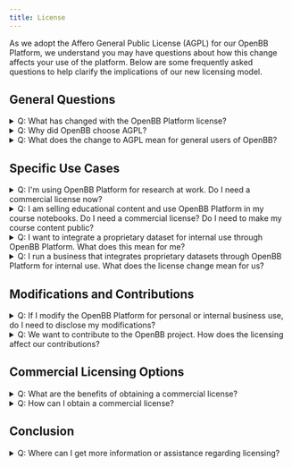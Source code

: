 ```yaml
---
title: License
---
```



<HeadTitle title="Licensing FAQ | OpenBB Platform Docs" />

As we adopt the Affero General Public License (AGPL) for our OpenBB Platform, we understand you may have questions about how this change affects your use of the platform. Below are some frequently asked questions to help clarify the implications of our new licensing model.

## General Questions

<details>
<summary mdxType="summary">Q: What has changed with the OpenBB Platform license?</summary>

A: We have transitioned from the MIT license to the Affero General Public License (AGPL) with an option for a commercial license. This change aligns with our commitment to keeping OpenBB Platform open and free while also providing options for commercial use.

</details>

<details>
<summary mdxType="summary">Q: Why did OpenBB choose AGPL?</summary>

A: AGPL helps ensure that improvements to the OpenBB Platform remain freely available. This license is ideal for protecting the community's contributions while allowing the platform to evolve sustainably.

</details>

<details>
<summary mdxType="summary">Q: What does the change to AGPL mean for general users of OpenBB?</summary>

A: For most users, there will be no impact. You can continue to use OpenBB Platform for research, development, and in your applications under the same conditions as before, provided you comply with the AGPL if you distribute the software or run it on a network server.

</details>

## Specific Use Cases

<details>
<summary mdxType="summary">Q: I'm using OpenBB Platform for research at work. Do I need a commercial license now?</summary>

A: No, if you are using OpenBB Platform in its unmodified form for research or internal business purposes and do not redistribute it or use it to provide a network-based service, you do not need a commercial license.

</details>

<details>
<summary mdxType="summary">Q: I am selling educational content and use OpenBB Platform in my course notebooks. Do I need a commercial license? Do I need to make my course content public?</summary>

A: No, you do not need a commercial license simply for using OpenBB Platform in educational content, nor do you need to make your course content public. If you are using OpenBB Platform to fetch data or perform analysis in your teaching materials, this is considered normal use of the platform. Your educational content is a separate work and does not fall under the AGPL's requirements for derivative works.

</details>

<details>
<summary mdxType="summary">Q: I want to integrate a proprietary dataset for internal use through OpenBB Platform. What does this mean for me?</summary>

A: You can freely integrate proprietary datasets without violating the AGPL, provided that any such integration uses standard interfaces of OpenBB Platform and does not modify the core AGPL-licensed code.

</details>

<details>
<summary mdxType="summary">Q: I run a business that integrates proprietary datasets through OpenBB Platform for internal use. What does the license change mean for us?</summary>

A: If you are integrating proprietary datasets and creating extensions that do not modify the OpenBB Platform code, these extensions are considered separate works. You do not need to disclose these proprietary integrations under the AGPL, provided these do not form part of the OpenBB Platform distributed to others or used to provide a network-based service.

</details>

## Modifications and Contributions

<details>
<summary mdxType="summary">Q: If I modify the OpenBB Platform for personal or internal business use, do I need to disclose my modifications?</summary>

A: If you modify the OpenBB Platform and do not distribute your modified version or use it to provide a service over a network, you do not need to disclose your modifications. However, if you distribute the modified platform or run it as a service, you must share your modifications under the AGPL.

</details>

<details>
<summary mdxType="summary">Q: We want to contribute to the OpenBB project. How does the licensing affect our contributions?</summary>

A: This doesn’t change. Contributions to the OpenBB project are very welcome. Contributions to the [main GitHub repository](https://github.com/OpenBB-finance/OpenBBTerminal) are accepted under our existing [Contributor License Agreement (CLA)](https://cla-assistant.io/OpenBB-finance/OpenBBTerminal). This means any contributions that are accepted into the main repository will be re-licensed by us under the AGPL, ensuring they remain free and open.

</details>

## Commercial Licensing Options

<details>
<summary mdxType="summary">Q: What are the benefits of obtaining a commercial license?</summary>

A: A commercial license is suitable for companies that wish to use OpenBB Platform in a proprietary product or service, or who do not wish to disclose their modifications to the platform. It offers more flexibility for commercial use while protecting your proprietary developments.

</details>

<details>
<summary mdxType="summary">Q: How can I obtain a commercial license?</summary>

A: Please contact us directly at [licensing@openbb.co](mailto:licensing@openbb.co) to discuss commercial licensing options. We are here to help you find the best licensing solution for your specific needs.

</details>

## Conclusion

<details>
<summary mdxType="summary">Q: Where can I get more information or assistance regarding licensing?</summary>

A: For more detailed inquiries or specific scenarios not covered in this FAQ, please reach out to us at [licensing@openbb.co](mailto:licensing@openbb.co). We are here to help you navigate the licensing requirements to ensure you meet your needs.

</details>
